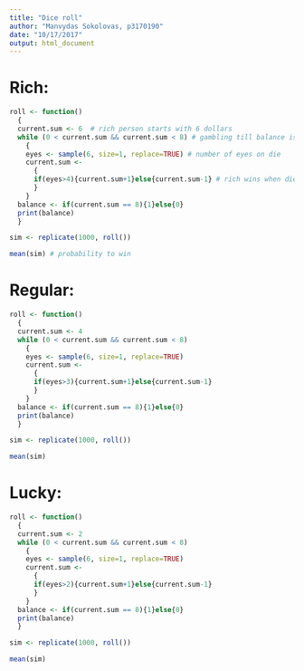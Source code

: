 ```yaml
---
title: "Dice roll"
author: "Manvydas Sokolovas, p3170190"
date: "10/17/2017"
output: html_document
---
```


# Rich:
```r
roll <- function()
  {
  current.sum <- 6  # rich person starts with 6 dollars
  while (0 < current.sum && current.sum < 8) # gambling till balance is 0 or 8
    {
    eyes <- sample(6, size=1, replace=TRUE) # number of eyes on die
    current.sum <-
      {
      if(eyes>4){current.sum+1}else{current.sum-1} # rich wins when die shows 5 or 6 otherwise loose
      }
    }
  balance <- if(current.sum == 8){1}else{0}
  print(balance)
  }
```
```r
sim <- replicate(1000, roll())
```
```r
mean(sim) # probability to win
```

# Regular:
```r
roll <- function()
  {
  current.sum <- 4
  while (0 < current.sum && current.sum < 8)
    {
    eyes <- sample(6, size=1, replace=TRUE)
    current.sum <-
      {
      if(eyes>3){current.sum+1}else{current.sum-1}
      }
    }
  balance <- if(current.sum == 8){1}else{0}
  print(balance)
  }
```
```r
sim <- replicate(1000, roll())
```
```r
mean(sim)
```

# Lucky:
```r
roll <- function()
  {
  current.sum <- 2
  while (0 < current.sum && current.sum < 8)
    {
    eyes <- sample(6, size=1, replace=TRUE)
    current.sum <-
      {
      if(eyes>2){current.sum+1}else{current.sum-1}
      }
    }
  balance <- if(current.sum == 8){1}else{0}
  print(balance)
  }
```
```r
sim <- replicate(1000, roll())
```
```r
mean(sim)
```
